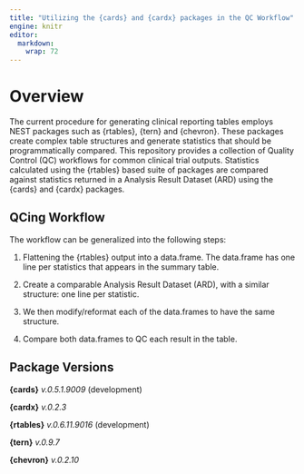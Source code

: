 ```yaml
---
title: "Utilizing the {cards} and {cardx} packages in the QC Workflow"
engine: knitr
editor: 
  markdown: 
    wrap: 72
---
```

# Overview

The current procedure for generating clinical reporting tables employs
NEST packages such as {rtables}, {tern} and {chevron}. These packages
create complex table structures and generate statistics that should be
programmatically compared. This repository provides a collection of Quality 
Control (QC) workflows for common clinical trial outputs. Statistics calculated 
using the {rtables} based suite of packages are compared against statistics 
returned in a Analysis Result Dataset (ARD) using the {cards} and {cardx} packages.

## QCing Workflow

The workflow can be generalized into the following steps:

1.  Flattening the {rtables} output into a data.frame. The data.frame
    has one line per statistics that appears in the summary table.
    
2.  Create a comparable Analysis Result Dataset (ARD), with a similar
    structure: one line per statistic.

3.  We then modify/reformat each of the data.frames to have the same structure.

4.  Compare both data.frames to QC each result in the table.

## Package Versions
**{cards}** *v.0.5.1.9009* (development)

**{cardx}** *v.0.2.3*

**{rtables}** *v.0.6.11.9016* (development)

**{tern}** *v.0.9.7*

**{chevron}** *v.0.2.10*
